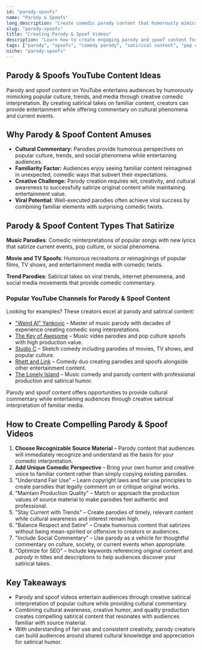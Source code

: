 ```yaml
---
id: "parody-spoofs"
name: "Parody & Spoofs"
long_description: "Create comedic parody content that humorously mimics popular culture, trends, and media while entertaining audiences through creative satirical interpretation."
slug: "parody-spoofs"
title: "Creating Parody & Spoof Videos"
description: "Learn how to create engaging parody and spoof content for YouTube—covering comedic interpretation, satirical content, and creative pop culture commentary."
tags: ["parody", "spoofs", "comedy parody", "satirical content", "pop culture parody", "funny parodies", "comedic spoofs"]
niche: "parody-spoofs"
---
```


## Parody & Spoofs YouTube Content Ideas

Parody and spoof content on YouTube entertains audiences by humorously mimicking popular culture, trends, and media through creative comedic interpretation. By creating satirical takes on familiar content, creators can provide entertainment while offering commentary on cultural phenomena and current events.

## Why Parody & Spoof Content Amuses

- **Cultural Commentary:** Parodies provide humorous perspectives on popular culture, trends, and social phenomena while entertaining audiences.
- **Familiarity Factor:** Audiences enjoy seeing familiar content reimagined in unexpected, comedic ways that subvert their expectations.
- **Creative Challenge:** Parody creation requires wit, creativity, and cultural awareness to successfully satirize original content while maintaining entertainment value.
- **Viral Potential:** Well-executed parodies often achieve viral success by combining familiar elements with surprising comedic twists.

## Parody & Spoof Content Types That Satirize

**Music Parodies**: Comedic reinterpretations of popular songs with new lyrics that satirize current events, pop culture, or social phenomena.

**Movie and TV Spoofs**: Humorous recreations or reimaginings of popular films, TV shows, and entertainment media with comedic twists.

**Trend Parodies**: Satirical takes on viral trends, internet phenomena, and social media movements that provide comedic commentary.

### Popular YouTube Channels for Parody & Spoof Content

Looking for examples? These creators excel at parody and satirical content:
- ["Weird Al" Yankovic](https://www.youtube.com/@alyankovic) – Master of music parody with decades of experience creating comedic song interpretations.
- [The Key of Awesome](https://www.youtube.com/@thekeyofawesome) – Music video parodies and pop culture spoofs with high production value.
- [Studio C](https://www.youtube.com/@StudioC) – Sketch comedy including parodies of movies, TV shows, and popular culture.
- [Rhett and Link](https://www.youtube.com/@rhettandlink) – Comedy duo creating parodies and spoofs alongside other entertainment content.
- [The Lonely Island](https://www.youtube.com/@thelonelyisland) – Music comedy and parody content with professional production and satirical humor.

Parody and spoof content offers opportunities to provide cultural commentary while entertaining audiences through creative satirical interpretation of familiar media.

## How to Create Compelling Parody & Spoof Videos

1. **Choose Recognizable Source Material** – Parody content that audiences will immediately recognize and understand as the basis for your comedic interpretation.
2. **Add Unique Comedic Perspective** – Bring your own humor and creative voice to familiar content rather than simply copying existing parodies.
3. "Understand Fair Use" – Learn copyright laws and fair use principles to create parodies that legally comment on or critique original works.
4. "Maintain Production Quality" – Match or approach the production values of source material to make parodies feel authentic and professional.
5. "Stay Current with Trends" – Create parodies of timely, relevant content while cultural awareness and interest remain high.
6. "Balance Respect and Satire" – Create humorous content that satirizes without being mean-spirited or offensive to creators or audiences.
7. "Include Social Commentary" – Use parody as a vehicle for thoughtful commentary on culture, society, or current events when appropriate.
8. "Optimize for SEO" – Include keywords referencing original content and *parody* in titles and descriptions to help audiences discover your satirical takes.

## Key Takeaways

- Parody and spoof videos entertain audiences through creative satirical interpretation of popular culture while providing cultural commentary.
- Combining cultural awareness, creative humor, and quality production creates compelling satirical content that resonates with audiences familiar with source material.
- With understanding of fair use and consistent creativity, parody creators can build audiences around shared cultural knowledge and appreciation for satirical humor.